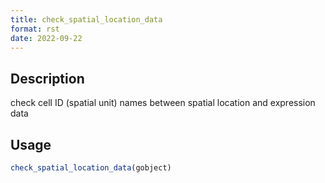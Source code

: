 ```yaml
--- 
title: check_spatial_location_data 
format: rst 
date: 2022-09-22 
--- 
```


## Description

check cell ID (spatial unit) names between spatial location and expression data


## Usage

```r
check_spatial_location_data(gobject)
```


